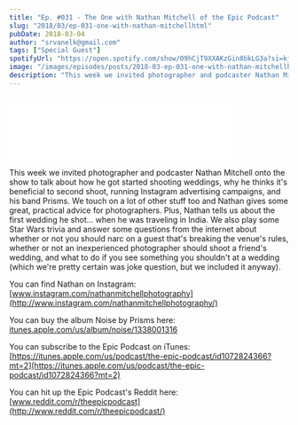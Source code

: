 ```yaml
---
title: "Ep. #031 - The One with Nathan Mitchell of the Epic Podcast"
slug: "2018/03/ep-031-one-with-nathan-mitchellhtml"
pubDate: 2018-03-04
author: "srvanelk@gmail.com"
tags: ["Special Guest"]
spotifyUrl: "https://open.spotify.com/show/09hCjT9XXAKzGin8bkLG3a?si=kjRZvQ1JTb6Ov3HVzSSlWA"
image: "/images/episodes/posts/2018-03-ep-031-one-with-nathan-mitchellhtml/Headshot.webp"
description: "This week we invited photographer and podcaster Nathan Mitchell onto the show to talk about how he got started shooting weddings, why he thinks it's beneficial to second shoot, running Instagram advertising campaigns, and his band Prisms. We touch on a lot of other stuff too and Nathan gives some great, practical advice for photographers. Plus, Nathan tells us about the first wedding he shot... when he was traveling in India. We also play some Star Wars trivia and answer some questions from the internet about whether or not you should narc on a guest that's breaking the venue's rules, whether or not an inexperienced photographer should shoot a friend's wedding, and what to do if you see something you shouldn't at a wedding (which we're pretty certain was joke question, but we included it anyway)."
---
```


<figure>
  <img src="/images/episodes/posts/2018-03-ep-031-one-with-nathan-mitchellhtml/Headshot.webp" alt="" />
</figure>
<iframe class="embedly-embed" src="//cdn.embedly.com/widgets/media.html?src=https%3A%2F%2Fanchor.fm%2Fweddingphotohangover%2Fembed%2Fepisodes%2FEp--031---The-One-with-Nathan-Mitchell-of-the-Epic-Podcast-e1rih5&url=https%3A%2F%2Fanchor.fm%2Fweddingphotohangover%2Fepisodes%2FEp--031---The-One-with-Nathan-Mitchell-of-the-Epic-Podcast-e1rih5&image=http%3A%2F%2Fi1.sndcdn.com%2Fartworks-000311088168-30dk15-original.jpg&key=61d05c9d54e8455ea7a9677c366be814&type=text%2Fhtml&schema=anchor&wmode=opaque" width="400" height="102" scrolling="no" frameborder="0" allow="autoplay; fullscreen" allowfullscreen="true"></iframe>

This week we invited photographer and podcaster Nathan Mitchell onto the show to talk about how he got started shooting weddings, why he thinks it's beneficial to second shoot, running Instagram advertising campaigns, and his band Prisms. We touch on a lot of other stuff too and Nathan gives some great, practical advice for photographers. Plus, Nathan tells us about the first wedding he shot... when he was traveling in India. We also play some Star Wars trivia and answer some questions from the internet about whether or not you should narc on a guest that's breaking the venue's rules, whether or not an inexperienced photographer should shoot a friend's wedding, and what to do if you see something you shouldn't at a wedding (which we're pretty certain was joke question, but we included it anyway).

You can find Nathan on Instagram:   
[www.instagram.com/nathanmitchellphotography](http://www.instagram.com/nathanmitchellphotography/)

You can buy the album Noise by Prisms here:   
[itunes.apple.com/us/album/noise/1338001316](http://itunes.apple.com/us/album/noise/1338001316)

You can subscribe to the Epic Podcast on iTunes:   
[https://itunes.apple.com/us/podcast/the-epic-podcast/id1072824366?mt=2](https://itunes.apple.com/us/podcast/the-epic-podcast/id1072824366?mt=2)

You can hit up the Epic Podcast's Reddit here:   
[www.reddit.com/r/theepicpodcast](http://www.reddit.com/r/theepicpodcast/)
